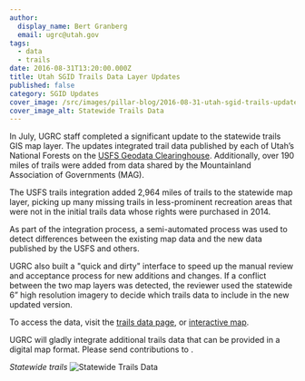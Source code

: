 ```yaml
---
author:
  display_name: Bert Granberg
  email: ugrc@utah.gov
tags:
  - data
  - trails
date: 2016-08-31T13:20:00.000Z
title: Utah SGID Trails Data Layer Updates
published: false
category: SGID Updates
cover_image: /src/images/pillar-blog/2016-08-31-utah-sgid-trails-update/statewidetrails.png
cover_image_alt: Statewide Trails Data
---
```



In July, UGRC staff completed a significant update to the statewide trails GIS map layer. The updates integrated trail data published by each of Utah’s National Forests on the [USFS Geodata Clearinghouse](https://data.fs.usda.gov/geodata/). Additionally, over 190 miles of trails were added from data shared by the Mountainland Association of Governments (MAG).

The USFS trails integration added 2,964 miles of trails to the statewide map layer, picking up many missing trails in less-prominent recreation areas that were not in the initial trails data whose rights were purchased in 2014.

As part of the integration process, a semi-automated process was used to detect differences between the existing map data and the new data published by the USFS and others.

UGRC also built a "quick and dirty" interface to speed up the manual review and acceptance process for new additions and changes. If a conflict between the two map layers was detected, the reviewer used the statewide 6” high resolution imagery to decide which trails data to include in the new updated version.

To access the data, visit the [trails data page](/products/sgid/recreation/trails-pathways), or [interactive map](https://utah.maps.arcgis.com/apps/SimpleViewer/index.html?appid=f3337951e0034ebb889ecebcb3a45f39).

UGRC will gladly integrate additional trails data that can be provided in a digital map format. Please send contributions to <Contacts inline subject={frontmatter.title} contactKey="trails" />.

_Statewide trails_
![Statewide Trails Data](../../images/pillar-blog/2016-08-31-utah-sgid-trails-update/statewidetrails.png)
